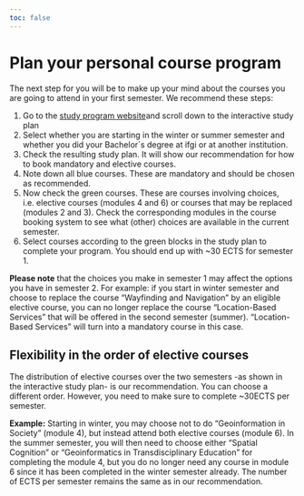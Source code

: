 ```yaml
---
toc: false
---
```



# Plan your personal course program

The next step for you will be to make up your mind about the courses you are going to attend in your first semester. We recommend these steps:

1) Go to the [study program website](https://master-geoinformatics.com/)and scroll down to the interactive study plan
2) Select whether you are starting in the winter or summer semester and whether you did your Bachelor´s degree at ifgi or at another institution.
4) Check the resulting study plan. It will show our recommendation for how to book mandatory and elective courses.
5) Note down all blue courses. These are mandatory and should be chosen as recommended.
6) Now check the green courses. These are courses involving choices, i.e. elective courses (modules 4 and 6) or courses that may be replaced (modules 2 and 3). Check the corresponding modules in the course booking system to see what (other) choices are available in the current semester.
7) Select courses according to the green blocks in the study plan to complete your program. You should end up with ~30 ECTS for semester 1.


**Please note** that the choices you make in semester 1 may affect the options you have in semester 2. For example: if you start in winter semester and choose to replace the course "Wayfinding and Navigation" by an eligible elective course, you can no longer replace the course "Location-Based Services" that will be offered in the second semester (summer). "Location-Based Services" will turn into a mandatory course in this case.


## Flexibility in the order of elective courses

The distribution of elective courses over the two semesters -as shown in the interactive study plan- is our recommendation. You can choose a different order. However, you need to make sure to complete ~30ECTS per semester.

**Example:** Starting in winter, you may choose not to do "Geoinformation in Society" (module 4), but instead attend both elective courses (module 6). In the summer semester, you will then need to choose either "Spatial Cognition" or "Geoinformatics in Transdisciplinary Education" for completing the module 4, but you do no longer need any course in module 6 since it has been completed in the winter semester already. The number of ECTS per semester remains the same as in our recommendation.

